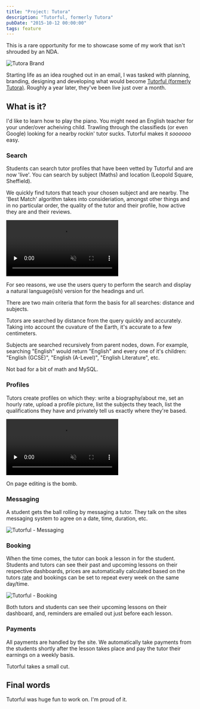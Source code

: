 ```yaml
---
title: "Project: Tutora"
description: "Tutorful, formerly Tutora"
pubDate: "2015-10-12 00:00:00"
tags: feature
---
```


This is a rare opportunity for me to showcase some of my work that isn't shrouded by an NDA.

![Tutora Brand](../../images/blog/project-tutora/brand.jpg)

Starting life as an idea roughed out in an email, I was tasked with planning, branding,
designing and developing what would become [Tutorful (formerly Tutora)](https://tutorful.co.uk/). Roughly a year later, they've been
live just over a month.

## What is it?

I'd like to learn how to play the piano. You might need an English teacher for your
under/over acheiving child. Trawling through the classifieds (or even Google) 
looking for a nearby rockin' tutor sucks. Tutorful makes it _soooooo_ easy.

### Search

Students can search tutor profiles that have been vetted by Tutorful and are now 'live'. You can
search by subject (Maths) and location (Leopold Square, Sheffield).

We quickly find tutors that teach your chosen subject and are nearby. The 'Best Match' algorithm
takes into consideriation, amongst other things and in no particular order, the quality of the tutor
and their profile, how active they are and their reviews.

<Browser url="https://tutorful.co.uk/">
    <video preload="none" loop muted disablepictureinpicture class="m-0">
        <source type="video/webm" src="/videos/projects/tutorful/search.webm" />
        <source type="video/mp4" src="/videos/projects/tutorful/search.mp4" />
        <Image src={search} alt="Tutorful - Search" />
    </video>
</Browser>

For seo reasons, we use the users query to perform the search and display a
natural language(ish) version for the headings and url.

There are two main criteria that form the basis for all searches: distance and subjects.

Tutors are searched by distance from the query quickly and accurately. Taking into account
the cuvature of the Earth, it's accurate to a few centimeters.

Subjects are searched recursively from parent nodes, down. For example, searching "English" would
return "English" and every one of it's children: "English (GCSE)", "English (A-Level)", "English Literature", etc.

Not bad for a bit of math and MySQL.

### Profiles

Tutors create profiles on which they: write a biography/about me, set an hourly rate, upload
a profile picture, list the subjects they teach, list the qualifications they have and
privately tell us exactly where they're based.

<Browser url="https://tutorful.co.uk/">
    <video preload="none" loop muted disablepictureinpicture class="m-0">
        <source type="video/webm" src="/videos/projects/tutorful/profile.webm" />
        <source type="video/mp4" src="/videos/projects/tutorful/profile.mp4" />
        <Image src={profile} alt="Tutorful - Profile" />
    </video>
</Browser>

On page editing is the bomb.

### Messaging

A student gets the ball rolling by messaging a tutor. They talk on the sites messaging
system to agree on a date, time, duration, etc.

<Browser url="https://tutorful.co.uk/">
    <Image src={messaging} alt="Tutorful - Messaging" />
</Browser>

### Booking

When the time comes, the tutor can book a lesson in for the student. Students and tutors can
see their past and upcoming lessons on their respective dashboards, prices are automatically
calculated based on the tutors <abbr title="at the time of booking">rate</abbr> and bookings
can be set to repeat every week on the same day/time.

<Browser url="https://tutorful.co.uk/">
    <Image src={booking} alt="Tutorful - Booking" />
</Browser>

Both tutors and students can see their upcoming lessons on their dashboard, and, reminders are
emailed out just before each lesson.

### Payments

All payments are handled by the site. We automatically take payments from the students shortly after
the lesson takes place and pay the tutor their earnings on a weekly basis.

Tutorful takes a small cut.

## Final words

Tutorful was huge fun to work on. I'm proud of it.

